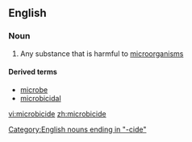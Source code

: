 ==English==

===Noun===
{{wikipedia}}
{{en-noun}}

# Any substance that is harmful to [[microorganism]]s

====Derived terms====
*[[microbe]]
*[[microbicidal]]

[[Category:English nouns ending in "-cide"]]
[[vi:microbicide]]
[[zh:microbicide]]